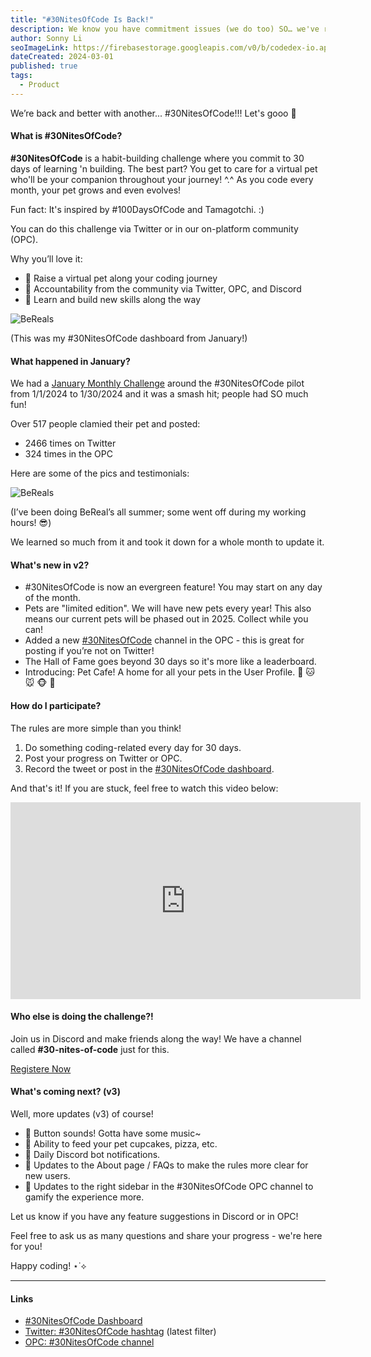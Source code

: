 ```yaml
---
title: "#30NitesOfCode Is Back!"
description: We know you have commitment issues (we do too) SO… we've re-launched #30NitesOfCode where you commit to 30 days of learning and building while raising your virtual pet! 🐣
author: Sonny Li
seoImageLink: https://firebasestorage.googleapis.com/v0/b/codedex-io.appspot.com/o/blogs%2F30-nites-of-code%2Fbanner.png?alt=media&token=a8048b46-e185-43ce-bf61-61b3adb03f22
dateCreated: 2024-03-01
published: true
tags:
  - Product
---
```


We’re back and better with another... #30NitesOfCode!!! Let's gooo 👾 

#### What is #30NitesOfCode?

**#30NitesOfCode** is a habit-building challenge where you commit to 30 days of learning 'n building. The best part? You get to care for a virtual pet who'll be your companion throughout your journey! ^.^ As you code every month, your pet grows and even evolves!

Fun fact: It's inspired by #100DaysOfCode and Tamagotchi. :)

You can do this challenge via Twitter or in our on-platform community (OPC).

Why you’ll love it:

- 🥚 Raise a virtual pet along your coding journey
- 🐣 Accountability from the community via Twitter, OPC, and Discord
- 🐥 Learn and build new skills along the way

![BeReals](https://imgur.com/oUoVbtj.gif)
<div style={{textAlign: "center"}}>(This was my #30NitesOfCode dashboard from January!)</div>

#### What happened in January?

We had a [January Monthly Challenge](https://www.codedex.io/community/monthly-challenge/january-2024) around the #30NitesOfCode pilot from 1/1/2024 to 1/30/2024 and it was a smash hit; people had SO much fun! 

Over 517 people clamied their pet and posted:

- 2466 times on Twitter
- 324 times in the OPC

Here are some of the pics and testimonials:

![BeReals](https://imgur.com/Q9km4Fg.png)
<div style={{textAlign: "center"}}>(I’ve been doing BeReal’s all summer; some went off during my working hours! 😎)</div>

We learned so much from it and took it down for a whole month to update it.

#### What's new in v2?

- #30NitesOfCode is now an evergreen feature! You may start on any day of the month.
- Pets are "limited edition". We will have new pets every year! This also means our current pets will be phased out in 2025. Collect while you can!
- Added a new [#30NitesOfCode](https://www.codedex.io/community/30-nites-of-code) channel in the OPC - this is great for posting if you’re not on Twitter!
- The Hall of Fame goes beyond 30 days so it's more like a leaderboard.
- Introducing: Pet Cafe! A home for all your pets in the User Profile. 🐶 🐱 🐭 🐵 🐸

#### How do I participate?

The rules are more simple than you think!

1) Do something coding-related every day for 30 days.
2) Post your progress on Twitter or OPC.
3) Record the tweet or post in the [#30NitesOfCode dashboard](https://www.codedex.io/30-nites-of-code).

And that's it! If you are stuck, feel free to watch this video below:

<iframe width="560" height="315" src="https://www.youtube.com/embed/8zuuj3zKOZI?si=6RJFw48x3F2EEQ1H" title="YouTube video player" frameBorder="0" allow="accelerometer; autoplay; clipboard-write; encrypted-media; gyroscope; picture-in-picture; web-share" allowFullScreen></iframe>

#### Who else is doing the challenge?!

Join us in Discord and make friends along the way! We have a channel called **#30-nites-of-code** just for this.

<div style={{ display: "flex", justifyContent: "center", marginBottom: "1.2rem", transform: "scale(.9)" }}>
  <a className="nes-btn is-warning" href="https://www.codedex.io/30-nites-of-code" target="_blank" and rel="noopener noreferrer">Registere Now</a>
</div>

#### What's coming next? (v3)

Well, more updates (v3) of course!

- 🎵 Button sounds! Gotta have some music~
- 🧁 Ability to feed your pet cupcakes, pizza, etc.
- 🔔 Daily Discord bot notifications.
- 🫶 Updates to the About page / FAQs to make the rules more clear for new users.
- 🥚 Updates to the right sidebar in the #30NitesOfCode OPC channel to gamify the experience more.

Let us know if you have any feature suggestions in Discord or in OPC!

Feel free to ask us as many questions and share your progress - we're here for you!

Happy coding! ⋆˙⟡

---

#### Links

- [#30NitesOfCode Dashboard](https://www.codedex.io/30-nites-of-code)
- [Twitter: #30NitesOfCode hashtag](https://twitter.com/hashtag/30NitesOfCode?src=hashtag_click&f=live) (latest filter)
- [OPC: #30NitesOfCode channel](https://www.codedex.io/community/30-nites-of-code)

